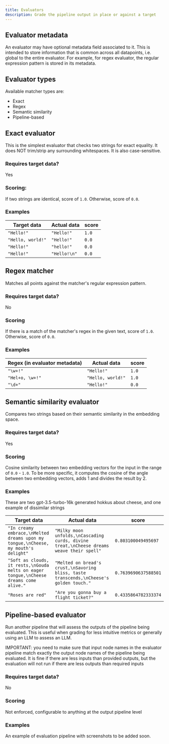 ```yaml
---
title: Evaluators
description: Grade the pipeline output in place or against a target
---
```

## Evaluator metadata

An evaluator may have optional metadata field associated to it. This is intended to store information that is common across all datapoints, i.e. global to the entire evaluator. For example, for regex evaluator, the regular expression pattern is stored in its metadata.

## Evaluator types

Available matcher types are:
- Exact
- Regex
- Semantic similarity
- Pipeline-based

## Exact evaluator

This is the simplest evaluator that checks two strings for exact equality. It does NOT trim/strip any surrounding whitespaces. It is also case-sensitive.

### Requires target data?

Yes

### Scoring:

If two strings are identical, score of `1.0`. Otherwise, score of `0.0`.

### Examples

|Target data       | Actual data  | score
|------------------|--------------|------
|`"Hello!"`        | `"Hello!"`   | `1.0`
|`"Hello, world!"` | `"Hello!"`   | `0.0`
|`"Hello!"`        | `"hello!"`   | `0.0`
|`"Hello!"`        | `"Hello!\n"` | `0.0`

## Regex matcher

Matches all points against the matcher's regular expression pattern.

### Requires target data?

No

### Scoring

If there is a match of the matcher's regex in the given text, score of `1.0`. Otherwise, score of `0.0`.

### Examples

|Regex (in evaluator metadata) | Actual data      | score
|------------------------------|------------------|------
| `"\w+!"`                     |`"Hello!"`        | `1.0`
| `"Hel+o, \w+!"`              |`"Hello, world!"` | `1.0`
| `"\d+"`                      |`"Hello!"`        | `0.0`


## Semantic similarity evaluator

Compares two strings based on their semantic similarity in the embedding space.

### Requires target data?

Yes

### Scoring

Cosine similarity between two embedding vectors for the input in the range of `0.0` - `1.0`. To be more specific, it computes the cosine of the angle between two embedding vectors, adds 1 and divides the result by 2.

### Examples

These are two gpt-3.5-turbo-16k generated hokkus about cheese, and one example of dissimilar strings

|Target data       | Actual data    | score
|------------------|----------------|------
|`"In creamy embrace,\nMelted dreams upon my tongue,\nCheese, my mouth's delight"`| `"Milky moon unfolds,\nCascading curds, divine treat,\nCheese dreams weave their spell"` | `0.803100049495697`
|`"Soft as clouds, it rests,\nGouda melts on eager tongue,\nCheese dreams come alive."` | `"Melted on bread's crust,\nSavoring bliss, taste transcends,\nCheese's golden touch."` | `0.7639690637588501`
|`"Roses are red"`        | `"Are you gonna buy a flight ticket?"`     | `0.4335864782333374`

## Pipeline-based evaluator

Run another pipeline that will assess the outputs of the pipeline being evaluated. This is useful when grading for less intuitive metrics or generally using an LLM to assess an LLM.

IMPORTANT: you need to make sure that input node names in the evaluator pipeline match exactly the output node names of the pipeline being evaluated. It is fine if there are less inputs than provided outputs, but the evaluation will not run if there are less outputs than required inputs

### Requires target data?

No

### Scoring

Not enforced, configurable to anything at the output pipeline level

### Examples

An example of evaluation pipeline with screenshots to be added soon.
